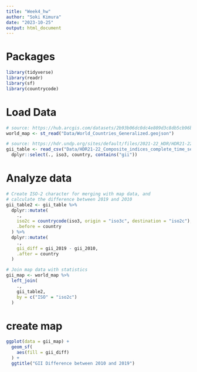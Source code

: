 ```yaml
---
title: "Week4_hw"
author: "Soki Kimura"
date: "2023-10-25"
output: html_document
---
```


# Packages

```r
library(tidyverse)
library(readr)
library(sf)
library(countrycode)

```


# Load Data
```r
# source: https://hub.arcgis.com/datasets/2b93b06dc0dc4e809d3c8db5cb96ba69_0/explore?location=-0.002619%2C0.000000%2C1.00
world_map <- st_read("Data/World_Countries_Generalized.geojson")

# source: https://hdr.undp.org/sites/default/files/2021-22_HDR/HDR21-22_Composite_indices_complete_time_series.csv
gii_table <- read_csv("Data/HDR21-22_Composite_indices_complete_time_series.csv") %>%
  dplyr::select(., iso3, country, contains("gii"))
```

# Analyze data

```r

# Create ISO-2 character for merging with map data, and
# calculate the difference between 2019 and 2010
gii_table2 <- gii_table %>%
  dplyr::mutate(
    .,
    iso2c = countrycode(iso3, origin = "iso3c", destination = "iso2c"),
    .before = country
  ) %>%
  dplyr::mutate(
    .,
    gii_diff = gii_2019 - gii_2010,
    .after = country
  )

# Join map data with statistics
gii_map <- world_map %>%
  left_join(
    .,
    gii_table2,
    by = c("ISO" = "iso2c")
  )


```

# create map

```r

ggplot(data = gii_map) +
  geom_sf(
    aes(fill = gii_diff)
  ) + 
  ggtitle("GII Difference between 2010 and 2019")

```



